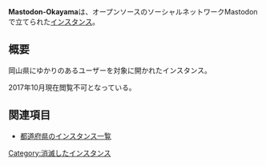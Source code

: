 {{unreachable|year=2017|month=10}}
{{Infobox instance
| Name          = Mastodon-Okayama
| Domain        = https://mstdn.okayama.jp/
| Admin         = 不明
| Country       = 日本
| Start         = 不明
| Kifu          = なし
| Alias         = なし
}}
'''Mastodon-Okayama'''は、オープンソースのソーシャルネットワークMastodonで立てられた[[インスタンス]]。

== 概要 ==
岡山県にゆかりのあるユーザーを対象に開かれたインスタンス。

2017年10月現在閲覧不可となっている。

== 関連項目 ==
* [[都道府県のインスタンス一覧]]

{{DEFAULTSORT:おかやま}}
[[Category:消滅したインスタンス]]